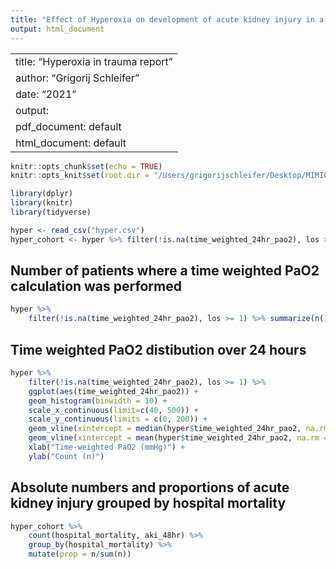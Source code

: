 ```yaml
---
title: "Effect of Hyperoxia on development of acute kidney injury in a setting of trauma"
output: html_document
---
```


---
title: "Hyperoxia in trauma report "
author: "Grigorij Schleifer"
date: "2021"
output:
pdf_document: default
html_document: default
---

```r
knitr::opts_chunk$set(echo = TRUE)
knitr::opts_knit$set(root.dir = "/Users/grigorijschleifer/Desktop/MIMIC_III/PT_Hyperoxia_2020/data/")
```

```r
library(dplyr)
library(knitr)
library(tidyverse)
```

```r
hyper <- read_csv("hyper.csv")
hyper_cohort <- hyper %>% filter(!is.na(time_weighted_24hr_pao2), los >= 1)
```

## Number of patients where a time weighted PaO2 calculation was performed
```r
hyper %>% 
    filter(!is.na(time_weighted_24hr_pao2), los >= 1) %>% summarize(n())
```

## Time weighted PaO2 distibution over 24 hours
```r
hyper %>%
    filter(!is.na(time_weighted_24hr_pao2), los >= 1) %>%
    ggplot(aes(time_weighted_24hr_pao2)) +
    geom_histogram(binwidth = 10) +
    scale_x_continuous(limit=c(40, 500)) +
    scale_y_continuous(limits = c(0, 200)) +
    geom_vline(xintercept = median(hyper$time_weighted_24hr_pao2, na.rm = TRUE), color="green") +
    geom_vline(xintercept = mean(hyper$time_weighted_24hr_pao2, na.rm = TRUE), color="red") +
    xlab("Time-weighted PaO2 (mmHg)") +
    ylab("Count (n)")
```

## Absolute numbers and proportions of acute kidney injury grouped by hospital mortality
```r
hyper_cohort %>% 
    count(hospital_mortality, aki_48hr) %>%
    group_by(hospital_mortality) %>% 
    mutate(prop = n/sum(n))
```



